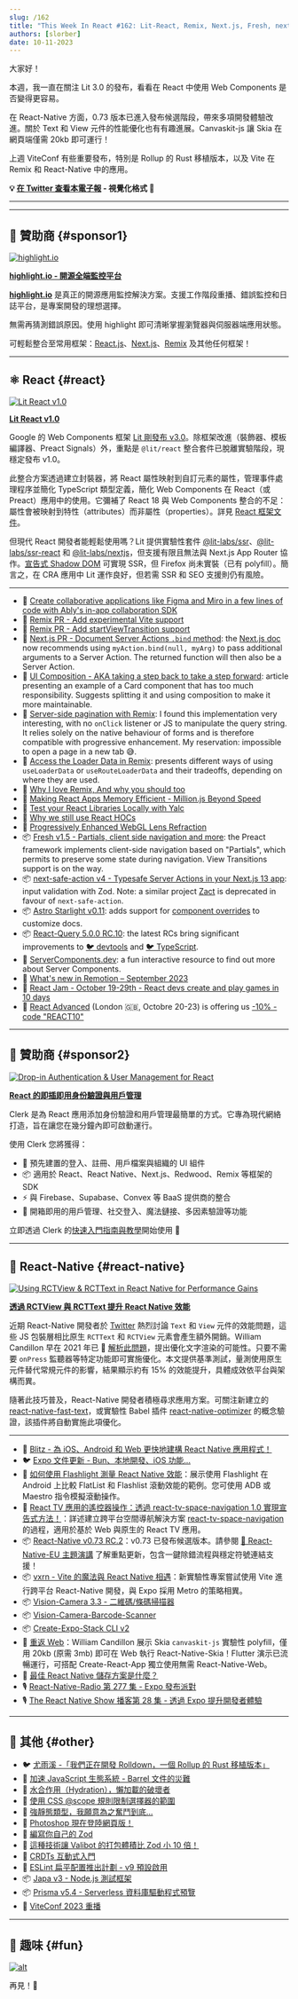 ```yaml
---
slug: /162
title: "This Week In React #162: Lit-React, Remix, Next.js, Fresh, next-safe-actions, Starlight, RN 0.73 RC, RCTText, canvaskit-js, vxrn, Rolldown, Vite, Japa, Prisma..."
authors: [slorber]
date: 10-11-2023
---
```


大家好！

本週，我一直在關注 Lit 3.0 的發布，看看在 React 中使用 Web Components 是否變得更容易。

在 React-Native 方面，0.73 版本已進入發布候選階段，帶來多項開發體驗改進。關於 Text 和 View 元件的性能優化也有有趣進展。Canvaskit-js 讓 Skia 在網頁端僅需 20kb 即可運行！

上週 ViteConf 有些重要發布，特別是 Rollup 的 Rust 移植版本，以及 Vite 在 Remix 和 React-Native 中的應用。

<!-- truncate -->

**💡 [在 Twitter 查看本電子報](https://slo.im/thread) - 視覺化格式 🎨**

---


<Support />

---

## 💸 贊助商 {#sponsor1}

[![highlight.io](/emails/issues/162/highlight.jpg)](https://www.highlight.io/)

**[highlight.io - 開源全端監控平台](https://www.highlight.io/)**

[**highlight.io**](http://highlight.io) 是真正的開源應用監控解決方案。支援工作階段重播、錯誤監控和日誌平台，是專案開發的理想選擇。

無需再猜測錯誤原因。使用 highlight 即可清晰掌握瀏覽器與伺服器端應用狀態。

可輕鬆整合至常用框架：[React.js](https://www.highlight.io/docs/getting-started/client-sdk/reactjs)、[Next.js](https://www.highlight.io/docs/getting-started/fullstack-frameworks/next-js)、[Remix](https://www.highlight.io/docs/getting-started/fullstack-frameworks/remix) 及其他任何框架！

---

## ⚛️ React {#react}

[![Lit React v1.0](/emails/issues/162/lit.jpg)](https://www.npmjs.com/package/@lit/react)

[**Lit React v1.0**](https://www.npmjs.com/package/@lit/react)

Google 的 Web Components 框架 [Lit 剛發布 v3.0](https://lit.dev/blog/2023-10-10-lit-3.0/)。除框架改進（裝飾器、模板編譯器、Preact Signals）外，重點是 `@lit/react` 整合套件已脫離實驗階段，現穩定發布 v1.0。

此整合方案透過建立封裝器，將 React 屬性映射到自訂元素的屬性，管理事件處理程序並簡化 TypeScript 類型定義，簡化 Web Components 在 React（或 Preact）應用中的使用。它彌補了 React 18 與 Web Components 整合的不足：屬性會被映射到特性（attributes）而非屬性（properties）。詳見 [React 框架文件](https://lit.dev/docs/frameworks/react/)。

但現代 React 開發者能輕鬆使用嗎？Lit 提供實驗性套件 [@lit-labs/ssr](https://www.npmjs.com/package/@lit-labs/ssr)、[@lit-labs/ssr-react](https://www.npmjs.com/package/@lit-labs/ssr-react) 和 [@lit-labs/nextjs](https://www.npmjs.com/package/@lit-labs/nextjs)，但支援有限且無法與 Next.js App Router 協作。[宣告式 Shadow DOM](https://developer.chrome.com/articles/declarative-shadow-dom/) 可實現 SSR，但 Firefox 尚未實裝（已有 polyfill）。簡言之，在 CRA 應用中 Lit 運作良好，但若需 SSR 和 SEO 支援則仍有風險。

---

- 💸 [Create collaborative applications like Figma and Miro in a few lines of code with Ably's in-app collaboration SDK](https://hubs.la/Q023nqgg0)
- 👀 [Remix PR - Add experimental Vite support](https://github.com/remix-run/remix/pull/7590)
- 👀 [Remix PR - Add startViewTransition support](https://github.com/remix-run/react-router/pull/10916)
- 👀 [Next.js PR - Document Server Actions `.bind` method](https://github.com/vercel/next.js/pull/56164): the [Next.js doc](https://nextjs.org/docs/app/api-reference/functions/server-actions#binding-arguments) now recommends using `myAction.bind(null, myArg)` to pass additional arguments to a Server Action. The returned function will then also be a Server Action.
- 📜 [UI Composition - AKA taking a step back to take a step forward](https://kyleshevlin.com/ui-composition): article presenting an example of a Card component that has too much responsibility. Suggests splitting it and using composition to make it more maintainable.
- 📜 [Server-side pagination with Remix](https://www.jacobparis.com/content/remix-pagination): I found this implementation very interesting, with no `onClick` listener or JS to manipulate the query string. It relies solely on the native behaviour of forms and is therefore compatible with progressive enhancement. My reservation: impossible to open a page in a new tab 😅.
- 📜 [Access the Loader Data in Remix](https://sergiodxa.com/tutorials/access-loaders-data-in-remix): presents different ways of using `useLoaderData` or `useRouteLoaderData` and their tradeoffs, depending on where they are used.
- 📜 [Why I love Remix, And why you should too](https://alemtuzlak.hashnode.dev/why-i-love-remix)
- 📜 [Making React Apps Memory Efficient - Million.js Beyond Speed](https://dev.to/ricardonunezio/millionjs-beyond-speed-making-react-apps-memory-efficient-2amn)
- 📜 [Test your React Libraries Locally with Yalc](https://www.propelauth.com/post/test-your-react-libraries-with-yalc)
- 📜 [Why we still use React HOCs](https://www.propelauth.com/post/why-we-have-both-react-hooks-and-hocs)
- 📜 [Progressively Enhanced WebGL Lens Refraction](https://tympanus.net/codrops/2023/10/10/progressively-enhanced-webgl-lens-refraction/)
- 📦 [Fresh v1.5 - Partials, client side navigation and more](https://deno.com/blog/fresh-1.5): the Preact framework implements client-side navigation based on "Partials", which permits to preserve some state during navigation. View Transitions support is on the way.
- 📦 [next-safe-action v4 - Typesafe Server Actions in your Next.js 13 app](https://next-safe-action.dev/): input validation with Zod. Note: a similar project [Zact](https://github.com/pingdotgg/zact) is deprecated in favour of `next-safe-action`.
- 📦 [Astro Starlight v0.11](https://github.com/withastro/starlight/releases/tag/%40astrojs%2Fstarlight%400.11.0): adds support for [component overrides](https://starlight.astro.build/guides/overriding-components/) to customize docs.
- 📦 [React-Query 5.0.0 RC.10](https://github.com/TanStack/query/releases/tag/v5.0.0-rc.10): the latest RCs bring significant improvements to [🐦 devtools](https://twitter.com/TkDodo/status/1711297673934848388) and [🐦 TypeScript](https://twitter.com/TkDodo/status/1711635656642855297).
- 🔗 [ServerComponents.dev](https://servercomponents.dev/): a fun interactive resource to find out more about Server Components.
- 🎥 [What's new in Remotion – September 2023](https://www.youtube.com/watch?v=Ol-571DOPDY)
- 📅 [React Jam - October 19-29th - React devs create and play games in 10 days](https://reactjam.com/)
- 👥 [React Advanced](https://reactadvanced.com/?utm_source=email&utm_medium=thisweekinreact) (London 🇬🇧, Octobre 20-23) is offering us [\-10% - code "REACT10"](https://ti.to/gitnation/react-advanced-london-2023/discount/REACT10)

<SubscribeFormEmbed placement="middle" />

---

## 💸 贊助商 {#sponsor2}

[![Drop-in Authentication & User Management for React](/emails/issues/162/clerk1.jpg)](https://clerk.com/?utm_source=sponsorship&utm_medium=newsletter&utm_campaign=thisweekinreact&utm_term=08_08_2023)

**[React 的即插即用身份驗證與用戶管理](https://clerk.com/?utm_source=sponsorship&utm_medium=newsletter&utm_campaign=thisweekinreact&utm_term=08_08_2023)**

Clerk 是為 React 應用添加身份驗證和用戶管理最簡單的方式。它專為現代網絡打造，旨在讓您在幾分鐘內即可啟動運行。

使用 Clerk 您將獲得：

- 💅 預先建置的登入、註冊、用戶檔案與組織的 UI 組件
- 📦 適用於 React、React Native、Next.js、Redwood、Remix 等框架的 SDK
- ⚡ 與 Firebase、Supabase、Convex 等 BaaS 提供商的整合
- 🎁 開箱即用的用戶管理、社交登入、魔法鏈接、多因素驗證等功能

立即透過 Clerk 的[快速入門指南與教學](https://clerk.com/docs/quickstarts/overview?utm_source=sponsorship&utm_medium=newsletter&utm_campaign=thisweekinreact&utm_term=08_08_2023)開始使用 🚀

---

## 📱 React-Native {#react-native}

[![Using RCTView & RCTText in React Native for Performance Gains](/emails/issues/162/rnperf.jpg)](https://blog.theodo.com/2023/10/native-views-rn-performance/)

[**透過 RCTView 與 RCTText 提升 React Native 效能**](https://blog.theodo.com/2023/10/native-views-rn-performance/)

近期 React-Native 開發者於 [Twitter](https://twitter.com/FernandoTheRojo/status/1707762822015267219) 熱烈討論 `Text` 和 `View` 元件的效能問題，這些 JS 包裝層相比原生 `RCTText` 和 `RCTView` 元素會產生額外開銷。William Candillon 早在 2021 年已 🎥 [解析此問題](https://www.youtube.com/watch?v=1D78Tc46Xqo&t=1156s)，提出優化文字渲染的可能性。只要不需要 `onPress` 監聽器等特定功能即可實施優化。本文提供基準測試，量測使用原生元件替代常規元件的影響，結果顯示約有 15% 的效能提升，具體成效依平台與架構而異。

隨著此技巧普及，React-Native 開發者積極尋求應用方案。可關注新建立的 [react-native-fast-text](https://github.com/peterpme/react-native-fast-text)，或實驗性 Babel 插件 [react-native-optimizer](https://github.com/marklawlor/react-native-optimizer) 的概念驗證，該插件將自動實施此項優化。

---

- 💸 [Blitz - 為 iOS、Android 和 Web 更快地建構 React Native 應用程式！](https://www.blitz-rn.com/)
- 🐦 [Expo 文件更新 - Bun、本地開發、iOS 功能...](https://twitter.com/amanhimself/status/1710254359274037263)
- 📜 [如何使用 Flashlight 測量 React Native 效能](https://www.bam.tech/article/measuring-react-native-performance-with-flashlight)：展示使用 Flashlight 在 Android 上比較 FlatList 和 Flashlist 滾動效能的範例。您可使用 ADB 或 Maestro 指令模擬滾動操作。
- 📜 [React TV 應用的遙控器操作：透過 react-tv-space-navigation 1.0 實現宣告式方法！](https://www.bam.tech/article/handling-remote-controls-in-tv-apps-the-react-way-with-react-tv-space-navigation-1-0)：詳述建立跨平台空間導航解決方案 [react-tv-space-navigation](https://github.com/bamlab/react-tv-space-navigation) 的過程，適用於基於 Web 與原生的 React TV 應用。
- 📦 [React-Native v0.73 RC.2](https://github.com/facebook/react-native/releases/tag/v0.73.0-rc.2)：v0.73 已發布候選版本。請參閱 [🎥 React-Native-EU 主題演講](https://www.youtube.com/watch?v=-rCRgbsJumk) 了解重點更新，包含一鍵除錯流程與穩定符號連結支援！
- 📦 [vxrn - Vite 的魔法與 React Native 相遇](https://vxrn.dev/)：新實驗性專案嘗試使用 Vite 進行跨平台 React-Native 開發，與 Expo 採用 Metro 的策略相異。
- 📦 [Vision-Camera 3.3 - 二維碼/條碼掃描器](https://github.com/mrousavy/react-native-vision-camera/releases/tag/v3.3.0)
- 📦 [Vision-Camera-Barcode-Scanner](https://github.com/mgcrea/vision-camera-barcode-scanner)
- 📦 [Create-Expo-Stack CLI v2](https://expostack.dev/)
- 🎥 [重返 Web](https://www.youtube.com/watch?v=3p3NI1yIgcM)：William Candillon 展示 Skia `canvaskit-js` 實驗性 polyfill，僅用 20kb (原需 3mb) 即可在 Web 執行 React-Native-Skia！Flutter 演示已流暢運行，可搭配 Create-React-App 獨立使用無需 React-Native-Web。
- 🎥 [最佳 React Native 儲存方案是什麼？](https://www.youtube.com/watch?v=wVNPmxntwKQ)
- 🎙️ [React-Native-Radio 第 277 集 - Expo 發布派對](https://reactnativeradio.com/episodes/rnr-277-expo-launch-party)
- 🎙 [The React Native Show 播客第 28 集 - 透過 Expo 提升開發者體驗](https://www.youtube.com/watch?v=4PPDAvgfLHk)

---

## 🔀 其他 {#other}

- 🐦 [尤雨溪 -「我們正在開發 Rolldown，一個 Rollup 的 Rust 移植版本」](https://twitter.com/youyuxi/status/1709943106215530867)
- 📜 [加速 JavaScript 生態系統 - Barrel 文件的災難](https://marvinh.dev/blog/speeding-up-javascript-ecosystem-part-7/)
- 📜 [水合作用（Hydration），懶加載的破壞者](https://www.builder.io/blog/hydration-sabotages-lazy-loading)
- 📜 [使用 CSS @scope 規則限制選擇器的範圍](https://developer.chrome.com/articles/at-scope/)
- 📜 [強靜態類型，我願意為之奮鬥到底...](https://www.svix.com/blog/strong-typing-hill-to-die-on/)
- 📜 [Photoshop 現在登陸網頁版！](https://medium.com/@addyosmani/photoshop-is-now-on-the-web-38d70954365a)
- 📜 [編寫你自己的 Zod](https://zackoverflow.dev/writing/write-your-own-zod)
- 📜 [這種技術讓 Valibot 的打包體積比 Zod 小 10 倍！](https://www.builder.io/blog/valibot-bundle-size)
- 📜 [CRDTs 互動式入門](https://jakelazaroff.com/words/an-interactive-intro-to-crdts/)
- 📜 [ESLint 扁平配置推出計劃 - v9 預設啟用](https://eslint.org/blog/2023/10/flat-config-rollout-plans/)
- 📦 [Japa v3 - Node.js 測試框架](https://japa.dev/)
- 📦 [Prisma v5.4 - Serverless 資料庫驅動程式預覽](https://github.com/prisma/prisma/releases/tag/5.4.0)
- 🎥 [ViteConf 2023 重播](https://viteconf.org/23/replay)

---

## 🤭 趣味 {#fun}

[![alt](/emails/issues/162/meme.jpg)](https://twitter.com/Hacksore/status/1710826658863702314)

再見！👋